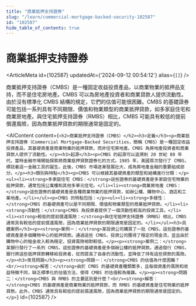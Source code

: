 ```yaml
---
title: "商業抵押支持證券"
slug: "/learn/commercial-mortgage-backed-security-102587"
id: "102587"
hide_table_of_contents: true
---
```



# 商業抵押支持證券

<ArticleMeta id={102587} updatedAt={'2024-09-12 00:54:12'} alias={`[]`} />
<div className='border-solid border-b border-t-0 my-4 border-[var(--ifm-color-gray-300)]' />

商業抵押支持證券（CMBS）是一種固定收益投資產品，以商業物業的抵押品支持，而不是住宅房地產。CMBS 可以為房地產投資者和商業貸款人提供流動性。由於沒有標準化 CMBS 結構的規定，它們的估值可能很困難。CMBS 的基礎證券可能包括一系列具有不同期限、價值和物業類型的商業抵押貸款，如多家庭住宅和商業房地產。與住宅抵押支持證券（RMBS）相比，CMBS 可能具有較低的提前償還風險，因為商業抵押貸款的期限通常是固定的。

<AIContent content={`<h2>商業抵押支持證券（CMBS）</h2><h3>定義</h3><p>商業抵押支持證券（Commercial Mortgage-Backed Securities，簡稱 CMBS）是一種固定收益投資產品，其基礎資產是商業物業的抵押貸款，而非住宅房地產。CMBS 為房地產投資者和商業貸款人提供了流動性。</p><h3>起源</h3><p>CMBS 的起源可以追溯到 20 世紀 80 年代，當時金融市場開始探索將商業抵押貸款證券化的方式。1985 年，美國首次發行了 CMBS，標誌着這一金融工具的誕生。此後，CMBS 市場逐漸發展壯大，成為房地產金融的重要組成部分。</p><h3>類別與特點</h3><p>CMBS 可以根據其基礎資產的類型和結構進行分類：</p><ul><li><strong>多家庭住宅 CMBS：</strong>這些證券的基礎資產是多家庭住宅物業的抵押貸款，通常包括公寓樓和其他多單元住宅。</li><li><strong>商業房地產 CMBS：</strong>這些證券的基礎資產是各種商業物業的抵押貸款，如辦公樓、購物中心、酒店和工業地產。</li></ul><p>CMBS 的特點包括：</p><ul><li><strong>多樣性：</strong>CMBS 的基礎資產可以是不同期限、價值和物業類型的商業抵押貸款。</li><li><strong>流動性：</strong>CMBS 為投資者提供了一個流動性較高的投資工具。</li><li><strong>較低的提前償還風險：</strong>與住宅抵押支持證券（RMBS）相比，CMBS 通常具有較低的提前償還風險，因為商業抵押貸款的期限通常是固定的。</li></ul><h3>具體案例</h3><p><strong>案例一：</strong>某投資公司購買了一批 CMBS，這些證券的基礎資產是多個購物中心的抵押貸款。通過這些 CMBS，投資公司獲得了穩定的現金流，並且由於購物中心的租金收入較為穩定，投資風險相對較低。</p><p><strong>案例二：</strong>某銀行發行了一系列 CMBS，這些證券的基礎資產是多個辦公樓的抵押貸款。通過發行 CMBS，銀行將這些抵押貸款轉移給投資者，從而提高了自身的流動性，並降低了持有這些貸款的風險。</p><h3>常見問題</h3><p><strong>問題一：</strong>CMBS 的估值為什麼困難？<br/><strong>解答：</strong>由於 CMBS 的基礎資產種類繁多，且每個資產的風險和收益特徵不同，缺乏標準化的估值方法，使得 CMBS 的估值較為複雜。</p><p><strong>問題二：</strong>CMBS 與 RMBS 的主要區別是什麼？<br/><strong>解答：</strong>CMBS 的基礎資產是商業物業的抵押貸款，而 RMBS 的基礎資產是住宅物業的抵押貸款。此外，CMBS 通常具有較低的提前償還風險，因為商業抵押貸款的期限通常是固定的。</p>`} id={102587} />
